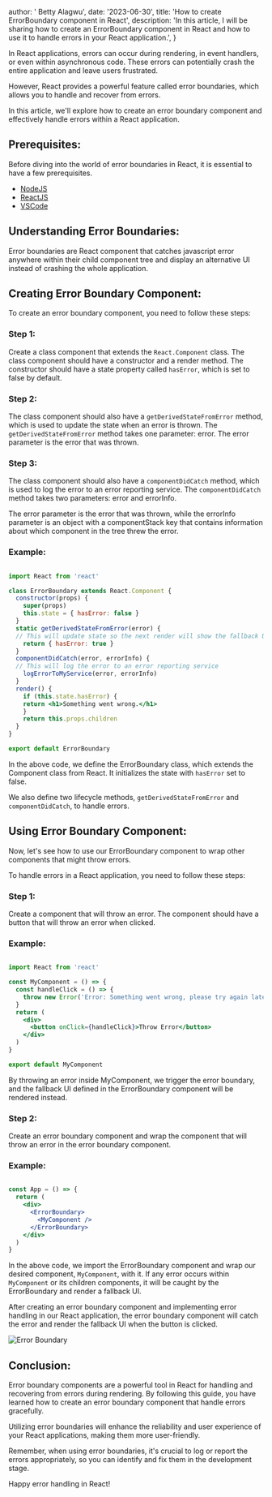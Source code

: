 
  author: ' Betty Alagwu',
  date: '2023-06-30',
  title:
    'How to create ErrorBoundary component in React',
  description:
    'In this article, I will be sharing how to create an ErrorBoundary component in React and how to use it to handle errors in your React application.',
}


In React applications, errors can occur during rendering, in event handlers, or even within asynchronous code. These errors can potentially crash the entire application and leave users frustrated.

However, React provides a powerful feature called error boundaries, which allows you to handle and recover from errors.

In this article, we'll explore how to create an error boundary component and effectively handle errors within a React application.  

## Prerequisites:
Before diving into the world of error boundaries in React, it is essential to have a few prerequisites.
* [NodeJS](https://nodejs.org/en/)
* [ReactJS](https://reactjs.org/)
* [VSCode](https://code.visualstudio.com/)

## Understanding Error Boundaries:

Error boundaries are React component that catches javascript error anywhere within their child component tree and display an alternative UI instead of crashing the whole application.

## Creating Error Boundary Component:
To create an error boundary component, you need to follow these steps:

### Step 1:
Create a class component that extends the `React.Component` class. The class component should have a constructor and a render method. The constructor should have a state property called `hasError`, which is set to false by default.

### Step 2:
The class component should also have a `getDerivedStateFromError` method, which is used to update the state when an error is thrown. The `getDerivedStateFromError` method takes one parameter: error. The error parameter is the error that was thrown.

### Step 3:
The class component should also have a `componentDidCatch` method, which is used to log the error to an error reporting service. The `componentDidCatch` method takes two parameters: error and errorInfo. 

The error parameter is the error that was thrown, while the errorInfo parameter is an object with a componentStack key that contains information about which component in the tree threw the error.


### Example:

```jsx

import React from 'react'

class ErrorBoundary extends React.Component {
  constructor(props) {
    super(props)
    this.state = { hasError: false }
  }
  static getDerivedStateFromError(error) {
  // This will update state so the next render will show the fallback UI.
    return { hasError: true }
  }
  componentDidCatch(error, errorInfo) {
  // This will log the error to an error reporting service
    logErrorToMyService(error, errorInfo)
  }
  render() {
    if (this.state.hasError) {
    return <h1>Something went wrong.</h1>
    }
    return this.props.children
  }
}

export default ErrorBoundary

```

In the above code, we define the ErrorBoundary class, which extends the Component class from React. It initializes the state with `hasError` set to false. 

We also define two lifecycle methods, `getDerivedStateFromError` and `componentDidCatch`, to handle errors.


## Using Error Boundary Component:
Now, let's see how to use our ErrorBoundary component to wrap other components that might throw errors.

To handle errors in a React application, you need to follow these steps:

### Step 1:

Create a component that will throw an error. The component should have a button that will throw an error when clicked.

### Example:

```jsx

import React from 'react'

const MyComponent = () => {
  const handleClick = () => {
    throw new Error('Error: Something went wrong, please try again later.')
  }
  return (
    <div>
      <button onClick={handleClick}>Throw Error</button>
    </div>
  )
}

export default MyComponent

```
By throwing an error inside MyComponent, we trigger the error boundary, and the fallback UI defined in the ErrorBoundary component will be rendered instead.

### Step 2:

Create an error boundary component and wrap the component that will throw an error in the error boundary component.

### Example:

```jsx

const App = () => {
  return (
    <div>
      <ErrorBoundary>
        <MyComponent />
      </ErrorBoundary>
    </div>
  )
}

```

In the above code, we import the ErrorBoundary component and wrap our desired component, `MyComponent`, with it. If any error occurs within `MyComponent` or its children components, it will be caught by the ErrorBoundary and render a fallback UI.

After creating an error boundary component and implementing error handling in our React application, the error boundary component will catch the error and render the fallback UI when the button is clicked.

![Error Boundary](https://res.cloudinary.com/dq5e0bbl8/image/upload/v1688150694/Screenshot_2023-06-30_at_4.04.28_PM_qqoypd.png
)


## Conclusion:

Error boundary components are a powerful tool in React for handling and recovering from errors during rendering. By following this guide, you have learned how to create an error boundary component that handle errors gracefully. 

Utilizing error boundaries will enhance the reliability and user experience of your React applications, making them more user-friendly.

Remember, when using error boundaries, it's crucial to log or report the errors appropriately, so you can identify and fix them in the development stage. 

Happy error handling in React!


